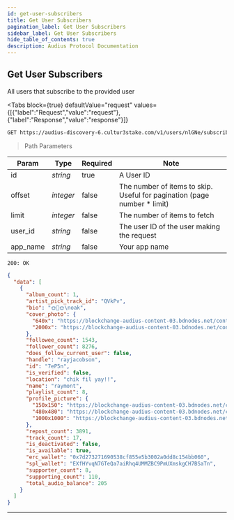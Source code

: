 ```yaml
---
id: get-user-subscribers
title: Get User Subscribers
pagination_label: Get User Subscribers
sidebar_label: Get User Subscribers
hide_table_of_contents: true
description: Audius Protocol Documentation
---
```



## Get User Subscribers

All users that subscribe to the provided user

<Tabs
  block={true}
  defaultValue="request"
  values={[{"label":"Request","value":"request"},{"label":"Response","value":"response"}]}
>
<TabItem value="request">

```bash
GET https://audius-discovery-6.cultur3stake.com/v1/users/nlGNe/subscribers?app_name=EXAMPLEAPP HTTP/1.1
```

> Path Parameters

| Param    | Type      | Required | Note                                                                      |
| -------- | --------- | -------- | ------------------------------------------------------------------------- |
| id       | _string_  | true     | A User ID                                                                 |
| offset   | _integer_ | false    | The number of items to skip. Useful for pagination (page number \* limit) |
| limit    | _integer_ | false    | The number of items to fetch                                              |
| user_id  | _string_  | false    | The user ID of the user making the request                                |
| app_name | _string_  | false    | Your app name                                                             |

</TabItem>
<TabItem value="response">

`200: OK`

```json
{
  "data": [
    {
      "album_count": 1,
      "artist_pick_track_id": "QVkPv",
      "bio": "🌞👄🌞\noak",
      "cover_photo": {
        "640x": "https://blockchange-audius-content-03.bdnodes.net/content/QmUk61QDUTzhNqjnCAWipSp3jnMmXBmtTUC2mtF5F6VvUy/640x.jpg",
        "2000x": "https://blockchange-audius-content-03.bdnodes.net/content/QmUk61QDUTzhNqjnCAWipSp3jnMmXBmtTUC2mtF5F6VvUy/2000x.jpg"
      },
      "followee_count": 1543,
      "follower_count": 8276,
      "does_follow_current_user": false,
      "handle": "rayjacobson",
      "id": "7eP5n",
      "is_verified": false,
      "location": "chik fil yay!!",
      "name": "raymont",
      "playlist_count": 8,
      "profile_picture": {
        "150x150": "https://blockchange-audius-content-03.bdnodes.net/content/QmYRHAJ4YuLjT4fLLRMg5STnQA4yDpiBmzk5R3iCDTmkmk/150x150.jpg",
        "480x480": "https://blockchange-audius-content-03.bdnodes.net/content/QmYRHAJ4YuLjT4fLLRMg5STnQA4yDpiBmzk5R3iCDTmkmk/480x480.jpg",
        "1000x1000": "https://blockchange-audius-content-03.bdnodes.net/content/QmYRHAJ4YuLjT4fLLRMg5STnQA4yDpiBmzk5R3iCDTmkmk/1000x1000.jpg"
      },
      "repost_count": 3891,
      "track_count": 17,
      "is_deactivated": false,
      "is_available": true,
      "erc_wallet": "0x7d273271690538cf855e5b3002a0dd8c154bb060",
      "spl_wallet": "EXfHYvqN7GTeQa7aiRhq4UMMZBC9PmUXmskgCH7BSaTn",
      "supporter_count": 8,
      "supporting_count": 110,
      "total_audio_balance": 205
    }
  ]
}
```

</TabItem>
</Tabs>

---
